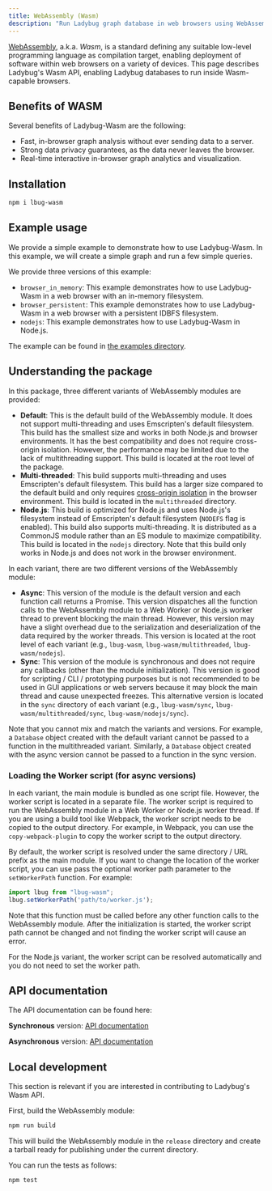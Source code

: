 ```yaml
---
title: WebAssembly (Wasm)
description: "Run Ladybug graph database in web browsers using WebAssembly for client-side graph processing"
---
```


[WebAssembly](https://webassembly.org/), a.k.a. _Wasm_, is a standard defining any suitable low-level
programming language as compilation target, enabling deployment of software within web browsers on a variety
of devices. This page describes Ladybug's Wasm API, enabling Ladybug databases to run inside Wasm-capable
browsers.

## Benefits of WASM

Several benefits of Ladybug-Wasm are the following:

- Fast, in-browser graph analysis without ever sending data to a server.
- Strong data privacy guarantees, as the data never leaves the browser.
- Real-time interactive in-browser graph analytics and visualization.

## Installation

```bash
npm i lbug-wasm
```

## Example usage

We provide a simple example to demonstrate how to use Ladybug-Wasm. In this example, we will create a simple graph and run a few simple queries.

We provide three versions of this example: 
- `browser_in_memory`: This example demonstrates how to use Ladybug-Wasm in a web browser with an in-memory filesystem.
- `browser_persistent`: This example demonstrates how to use Ladybug-Wasm in a web browser with a persistent IDBFS filesystem.
- `nodejs`: This example demonstrates how to use Ladybug-Wasm in Node.js.

The example can be found in [the examples directory](https://github.com/LadybugDB/ladybug/tree/master/tools/wasm/examples).

## Understanding the package

In this package, three different variants of WebAssembly modules are provided:
- **Default**: This is the default build of the WebAssembly module. It does not support multi-threading and uses Emscripten's default filesystem. This build has the smallest size and works in both Node.js and browser environments. It has the best compatibility and does not require cross-origin isolation. However, the performance may be limited due to the lack of multithreading support. This build is located at the root level of the package.
- **Multi-threaded**: This build supports multi-threading and uses Emscripten's default filesystem. This build has a larger size compared to the default build and only requires [cross-origin isolation](https://web.dev/articles/cross-origin-isolation-guide) in the browser environment. This build is located in the `multithreaded` directory.
- **Node.js**: This build is optimized for Node.js and uses Node.js's filesystem instead of Emscripten's default filesystem (`NODEFS` flag is enabled). This build also supports multi-threading. It is distributed as a CommonJS module rather than an ES module to maximize compatibility. This build is located in the `nodejs` directory. Note that this build only works in Node.js and does not work in the browser environment.

In each variant, there are two different versions of the WebAssembly module:
- **Async**: This version of the module is the default version and each function call returns a Promise. This version dispatches all the function calls to the WebAssembly module to a Web Worker or Node.js worker thread to prevent blocking the main thread. However, this version may have a slight overhead due to the serialization and deserialization of the data required by the worker threads. This version is located at the root level of each variant (e.g., `lbug-wasm`, `lbug-wasm/multithreaded`, `lbug-wasm/nodejs`).
- **Sync**: This version of the module is synchronous and does not require any callbacks (other than the module initialization). This version is good for scripting / CLI / prototyping purposes but is not recommended to be used in GUI applications or web servers because it may block the main thread and cause unexpected freezes. This alternative version is located in the `sync` directory of each variant (e.g., `lbug-wasm/sync`, `lbug-wasm/multithreaded/sync`, `lbug-wasm/nodejs/sync`).

Note that you cannot mix and match the variants and versions. For example, a `Database` object created with the default variant cannot be passed to a function in the multithreaded variant. Similarly, a `Database` object created with the async version cannot be passed to a function in the sync version.

### Loading the Worker script (for async versions)
In each variant, the main module is bundled as one script file. However, the worker script is located in a separate file. The worker script is required to run the WebAssembly module in a Web Worker or Node.js worker thread. If you are using a build tool like Webpack, the worker script needs to be copied to the output directory. For example, in Webpack, you can use the `copy-webpack-plugin` to copy the worker script to the output directory. 

By default, the worker script is resolved under the same directory / URL prefix as the main module. If you want to change the location of the worker script, you can use pass the optional worker path parameter to the `setWorkerPath` function. For example:
```javascript
import lbug from "lbug-wasm";
lbug.setWorkerPath('path/to/worker.js');
```

Note that this function must be called before any other function calls to the WebAssembly module. After the initialization is started, the worker script path cannot be changed and not finding the worker script will cause an error.

For the Node.js variant, the worker script can be resolved automatically and you do not need to set the worker path.

## API documentation
The API documentation can be found here:

**Synchronous** version: [API documentation](https://lbugdb.github.io/api-docs/wasm/sync/)

**Asynchronous** version: [API documentation](https://lbugdb.github.io/api-docs/wasm/async/)

## Local development

This section is relevant if you are interested in contributing to Ladybug's Wasm API.

First, build the WebAssembly module:

```bash
npm run build
```

This will build the WebAssembly module in the `release` directory and create a tarball ready for publishing under the current directory.

You can run the tests as follows:

```bash
npm test
```
